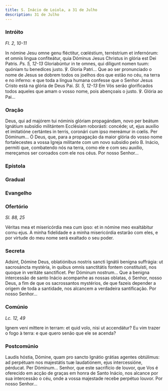 ```yaml
---
title: S. Inácio de Loiola, a 31 de Julho
description: 31 de Julho
---
```


### Intróito

<em>Fl. 2, 10-11</em>

<div class="side-by-side not-content">
  <span>
    In nómine Jesu omne genu fléctitur, cœléstium, terréstrium et infernórum: et
    omnis lingua confiteátur, quia Dóminus Jesus Christus in glória est Dei
    Patris. <em>Ps. 5, 12-13</em> Gloriabúntur in te omnes, qui díligunt nomen
    tuum: quóniam tu benedíces justo. ℣. Gloria Patri...
  </span>
  <span>
    Que ao ser pronunciado o nome de Jesus se dobrem todos os joelhos dos que
    estão no céu, na terra e no inferno: e que toda a língua humana confesse que
    o Senhor Jesus Cristo está na glória de Deus Pai. <em>Sl. 5, 12-13</em> Em
    Vós serão glorificados todos aqueles que amam o vosso nome, pois abençoais o
    justo. ℣. Glória ao Pai...
  </span>
</div>

### Oração

<div class="side-by-side not-content">
  <span>
    Deus, qui ad majórem tui nóminis glóriam propagándam, novo per beátum
    Ignátium subsídio militántem Ecclésiam roborásti: concéde; ut, ejus auxílio
    et imitatióne certántes in terris, coronári cum ipso mereámur in cœlis. Per
    Dóminum...
  </span>
  <span>
    Ó Deus, que, para a propagação da maior glória do vosso nome fortalecestes a
    vossa Igreja militante com um novo subsídio pelo B. Inácio, permiti que,
    combatendo nós na terra, como ele e com seu auxílio, mereçamos ser coroados
    com ele nos céus. Por nosso Senhor...
  </span>
</div>

### Epístola


<LinkCard
  href="/missal/comum/5martirnaopontifice2#epístola"
  title="Mártir não Pontífice - Missa Lætábitur justus"
/>

### Gradual

<LinkCard
  href="/missal/comum/14confessoresnaopontifices1#gradual"
  title="Confessores não Pontífices - Missa Os justi"
/>

### Evangelho

<LinkCard href="/missal/santos/02-06-1#evangelho" title="S. Tito, B. e Conf." />

### Ofertório

<em>Sl. 88, 25</em>

<div class="side-by-side not-content">
  <span>
    Véritas mea et misericórdia mea cum ipso: et in nómine meo exaltábitur cornu
    ejus.
  </span>
  <span>
    A minha fidelidade e a minha misericórdia estarão com eles, e por virtude do
    meu nome será exaltado o seu poder.
  </span>
</div>

### Secreta

<div class="side-by-side not-content">
  <span>
    Adsint, Dómine Deus, oblatiónibus nostris sancti Ignátii benígna suffrágia:
    ut sacrosáncta mystéria, in quibus omnis sanctitátis fontem constituísti,
    nos quoque in veritáte sanctíficet. Per Dóminum nostrum...
  </span>
  <span>
    Que a benigna intercessão de santo Inácio acompanhe as nossas oblatas, ó
    Senhor, nosso Deus, a fim de que os sacrossantos mystérios, de que fazeis
    depender a origem de toda a santidade, nos alcancem a verdadeira
    santificação. Por nosso Senhor...
  </span>
</div>

### Comúnio

<em>Lc. 12, 49</em>

<div class="side-by-side not-content">
  <span>Ignem veni míttere in terram: et quid volo, nisi ut accendátur?</span>
  <span>
    Eu vim trazer o fogo à terra: e que quero senão que ele se acenda?
  </span>
</div>

### Postcomúnio

<div class="side-by-side not-content">
  <span>
    Laudis hóstia, Dómine, quam pro sancto Ignátio grátias agentes obtúlimus: ad
    perpétuam nos majestátis tuæ laudatiónem, ejus intercessióne, pérducat. Per
    Dóminum...
  </span>
  <span>
    Senhor, que este sacrifício de louvor, que Vos é oferecido em acção de
    graças em honra de Santo Inácio, nos alcance por sua intercessão o céu, onde
    a vossa majestade recebe perpétuo louvor. Por nosso Senhor...
  </span>
</div>
